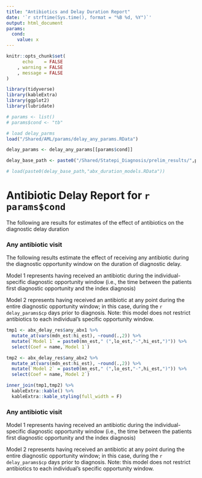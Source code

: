 ```yaml
---
title: "Antibiotics and Delay Duration Report"
date: '`r strftime(Sys.time(), format = "%B %d, %Y")`'
output: html_document
params:
  cond:
    value: x
---
```


```r
knitr::opts_chunk$set(
      echo    = FALSE
    , warning = FALSE
    , message = FALSE
)

library(tidyverse)
library(kableExtra)
library(ggplot2)
library(lubridate)

# params <- list()
# params$cond <- "tb"

# load delay_parms
load("/Shared/AML/params/delay_any_params.RData")

delay_params <- delay_any_params[[params$cond]]

delay_base_path <- paste0("/Shared/Statepi_Diagnosis/prelim_results/",params$cond,"/delay_results/")

# load(paste0(delay_base_path,"abx_duration_models.RData"))

```

# Antibiotic Delay Report for `r params$cond`

The following are results for estimates of the effect of antibiotics on the diagnostic
delay duration

### Any antibiotic visit

The following results estimate the effect of receiving any antibiotic during the 
diagnostic opportunity window on the duration of diagnostic delay.

Model 1 represents having received an antibiotic during the individual-specific 
diagnostic opportunity window (i.e., the time between the patients first diagnostic 
opportunity and the index diagnosis)

Model 2 represents having received an antibiotic at any point during the entire
diagnostic opportunity window; in this case, during the `r delay_params$cp` days
prior to diagnosis. Note: this model does not restrict antibiotics to each individual's
specific opportunity window.

```r
tmp1 <- abx_delay_res$any_abx1 %>% 
  mutate_at(vars(mdn_est:hi_est), ~round(.,2)) %>% 
  mutate(`Model 1` = paste0(mn_est," (",lo_est,"-",hi_est,")")) %>% 
  select(Coef = name,`Model 1`)

tmp2 <- abx_delay_res$any_abx2 %>% 
  mutate_at(vars(mdn_est:hi_est), ~round(.,2)) %>% 
  mutate(`Model 2` = paste0(mn_est," (",lo_est,"-",hi_est,")")) %>% 
  select(Coef = name,`Model 2`)

inner_join(tmp1,tmp2) %>% 
  kableExtra::kable() %>% 
  kableExtra::kable_styling(full_width = F)

```


### Any antibiotic visit

Model 1 represents having received an antibiotic during the individual-specific 
diagnostic opportunity window (i.e., the time between the patients first diagnostic 
opportunity and the index diagnosis)

Model 2 represents having received an antibiotic at any point during the entire
diagnostic opportunity window; in this case, during the `r delay_params$cp` days
prior to diagnosis. Note: this model does not restrict antibiotics to each individual's
specific opportunity window.
